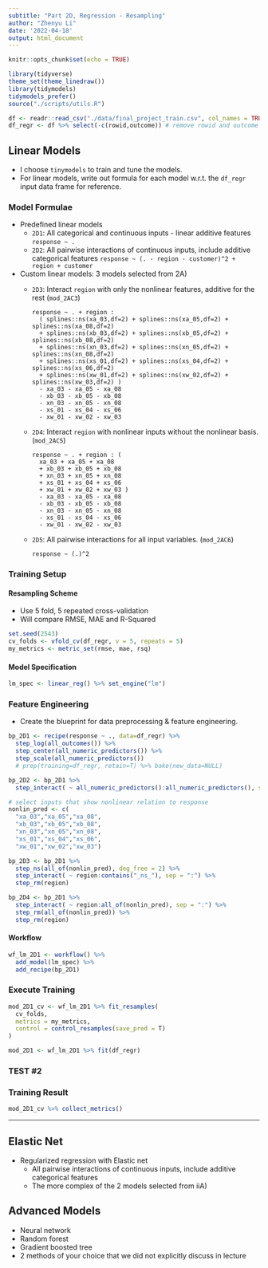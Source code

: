 ```yaml
---
subtitle: "Part 2D, Regression - Resampling"
author: "Zhenyu Li"
date: '2022-04-18'
output: html_document
---
```


```r
knitr::opts_chunk$set(echo = TRUE)
```

```r
library(tidyverse)
theme_set(theme_linedraw())
library(tidymodels)
tidymodels_prefer()
source("./scripts/utils.R")
```

```r
df <- readr::read_csv("./data/final_project_train.csv", col_names = TRUE)
df_regr <- df %>% select(-c(rowid,outcome)) # remove rowid and outcome from training data
```

## Linear Models

- I choose `tinymodels` to train and tune the models.
- For linear models, write out formula for each model w.r.t. the `df_regr` input data frame for reference.

### Model Formulae

- Predefined linear models
  - `2D1`: All categorical and continuous inputs - linear additive features
     `response ~ .`
  - `2D2`: All pairwise interactions of continuous inputs, include additive categorical features
     `response ~ (. - region - customer)^2 + region + customer`
  
- Custom linear models: 3 models selected from 2A)
  - `2D3`: Interact `region` with only the nonlinear features, additive for the rest (`mod_2AC3`)
    ```
    response ~ . + region :
      ( splines::ns(xa_03,df=2) + splines::ns(xa_05,df=2) + splines::ns(xa_08,df=2)
      + splines::ns(xb_03,df=2) + splines::ns(xb_05,df=2) + splines::ns(xb_08,df=2)
      + splines::ns(xn_03,df=2) + splines::ns(xn_05,df=2) + splines::ns(xn_08,df=2)
      + splines::ns(xs_01,df=2) + splines::ns(xs_04,df=2) + splines::ns(xs_06,df=2)
      + splines::ns(xw_01,df=2) + splines::ns(xw_02,df=2) + splines::ns(xw_03,df=2) ) 
      - xa_03 - xa_05 - xa_08 
      - xb_03 - xb_05 - xb_08 
      - xn_03 - xn_05 - xn_08
      - xs_01 - xs_04 - xs_06
      - xw_01 - xw_02 - xw_03
    ```
  - `2D4`: Interact `region` with nonlinear inputs without the nonlinear basis. (`mod_2AC5`)
    ```
    response ~ . + region : (
      xa_03 + xa_05 + xa_08
      + xb_03 + xb_05 + xb_08
      + xn_03 + xn_05 + xn_08
      + xs_01 + xs_04 + xs_06
      + xw_01 + xw_02 + xw_03 )
      - xa_03 - xa_05 - xa_08 
      - xb_03 - xb_05 - xb_08 
      - xn_03 - xn_05 - xn_08
      - xs_01 - xs_04 - xs_06
      - xw_01 - xw_02 - xw_03
    ```
  - `2D5`: All pairwise interactions for all input variables. (`mod_2AC6`)
    ```
    response ~ (.)^2
    ```

### Training Setup

#### Resampling Scheme

- Use 5 fold, 5 repeated cross-validation
- Will compare RMSE, MAE and R-Squared

```r
set.seed(2543)
cv_folds <- vfold_cv(df_regr, v = 5, repeats = 5)
my_metrics <- metric_set(rmse, mae, rsq)
```

#### Model Specification

```r
lm_spec <- linear_reg() %>% set_engine("lm")
```

### Feature Engineering

- Create the blueprint for data preprocessing & feature engineering.  

```r
bp_2D1 <- recipe(response ~ ., data=df_regr) %>% 
  step_log(all_outcomes()) %>% 
  step_center(all_numeric_predictors()) %>% 
  step_scale(all_numeric_predictors())
  # prep(training=df_regr, retain=T) %>% bake(new_data=NULL)
```

```r
bp_2D2 <- bp_2D1 %>% 
  step_interact( ~ all_numeric_predictors():all_numeric_predictors(), sep = ":")
```

```r
# select inputs that show nonlinear relation to response
nonlin_pred <- c(
  "xa_03","xa_05","xa_08",
  "xb_03","xb_05","xb_08",
  "xn_03","xn_05","xn_08",
  "xs_01","xs_04","xs_06",
  "xw_01","xw_02","xw_03")
```

```r
bp_2D3 <- bp_2D1 %>% 
  step_ns(all_of(nonlin_pred), deg_free = 2) %>% 
  step_interact( ~ region:contains("_ns_"), sep = ":") %>% 
  step_rm(region)
```

```r
bp_2D4 <- bp_2D1 %>% 
  step_interact( ~ region:all_of(nonlin_pred), sep = ":") %>% 
  step_rm(all_of(nonlin_pred)) %>% 
  step_rm(region)
```

#### Workflow

```r
wf_lm_2D1 <- workflow() %>% 
  add_model(lm_spec) %>% 
  add_recipe(bp_2D1)
```

### Execute Training

```r
mod_2D1_cv <- wf_lm_2D1 %>% fit_resamples(
  cv_folds,
  metrics = my_metrics,
  control = control_resamples(save_pred = T)
)

mod_2D1 <- wf_lm_2D1 %>% fit(df_regr)
```

### TEST #2


### Training Result

```r
mod_2D1_cv %>% collect_metrics()
```



----

## Elastic Net

- Regularized regression with Elastic net
  - All pairwise interactions of continuous inputs, include additive categorical features
  - The more complex of the 2 models selected from iiA)
  
## Advanced Models

- Neural network
- Random forest
- Gradient boosted tree
- 2 methods of your choice that we did not explicitly discuss in lecture



